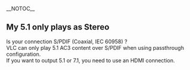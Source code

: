 __NOTOC__
==My 5.1 only plays as Stereo==

Is your connection S/PDIF (Coaxial, IEC 60958) ?<br/>

VLC can only play 5.1 AC3 content over S/PDIF when using passthrough configuration. <br/>
If you want to output 5.1 or 7.1, you need to use an HDMI connection.<br/>

{{Anchoring space}}
{{VSG}}